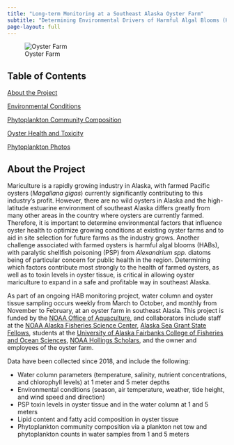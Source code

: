 ```yaml
---
title: "Long-term Monitoring at a Southeast Alaska Oyster Farm"
subtitle: "Determining Environmental Drivers of Harmful Algal Blooms (HABs) and How Environmental Conditions and Phytoplankton Community Composition Impact Oyster Health"
page-layout: full
---
```


![Oyster Farm](https://user-images.githubusercontent.com/67389727/202272356-1fc9fd67-623b-44e2-a18f-ab5d7958a96e.jpg)

## Table of Contents

[About the Project](https://afscmariculture.github.io/oyster_report/#about)

[Environmental Conditions](https://afscmariculture.github.io/oyster_report/content/environmental_conditions.html)

[Phytoplankton Community Composition](https://afscmariculture.github.io/oyster_report/content/phytoplankton.html)

[Oyster Health and Toxicity](https://afscmariculture.github.io/oyster_report/content/oysters.html)

[Phytoplankton Photos](https://afscmariculture.github.io/oyster_report/content/phyto_photos.html)

## About the Project

Mariculture is a rapidly growing industry in Alaska, with farmed Pacific oysters (*Magallana gigas*) currently significantly contributing to this industry’s profit. However, there are no wild oysters in Alaska and the high-latitude estuarine environment of southeast Alaska differs greatly from many other areas in the country where oysters are currently farmed. Therefore, it is important to determine environmental factors that influence oyster health to optimize growing conditions at existing oyster farms and to aid in site selection for future farms as the industry grows. Another challenge associated with farmed oysters is harmful algal blooms (HABs), with paralytic shellfish poisoning (PSP) from *Alexandrium spp.* diatoms being of particular concern for public health in the region. Determining which factors contribute most strongly to the health of farmed oysters, as well as to toxin levels in oyster tissue, is critical in allowing oyster mariculture to expand in a safe and profitable way in southeast Alaska. 

As part of an ongoing HAB monitoring project, water column and oyster tissue sampling occurs weekly from March to October, and monthly from November to February, at an oyster farm in southeast Alasla. This project is funded by the [NOAA Office of Aquaculture](https://www.fisheries.noaa.gov/about/office-aquaculture), and collaborators include staff at the [NOAA Alaska Fisheries Science Center](https://www.fisheries.noaa.gov/about/alaska-fisheries-science-center), [Alaska Sea Grant State Fellows](https://alaskaseagrant.org/education/awards-fellowships/state-fellowship/), students at the [University of Alaska Fairbanks College of Fisheries and Ocean Sciences](https://www.uaf.edu/cfos/), [NOAA Hollings Scholars](https://www.noaa.gov/office-education/hollings-scholarship), and the owner and employees of the oyster farm. 

Data have been collected since 2018, and include the following:

* Water column parameters (temperature, salinity, nutrient concentrations, and chlorophyll levels) at 1 meter and 5 meter depths
* Environmental conditions (season, air temperature, weather, tide height, and wind speed and direction)
* PSP toxin levels in oyster tissue and in the water column at 1 and 5 meters
* Lipid content and fatty acid composition in oyster tissue
* Phytoplankton community composition via a plankton net tow and phytoplankton counts in water samples from 1 and 5 meters
